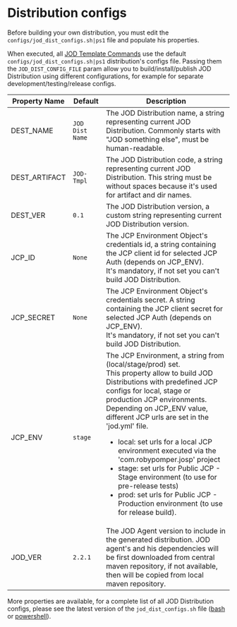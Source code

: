 # Distribution configs

Before building your own distribution, you must edit the ```configs/jod_dist_configs.sh|ps1``` file and populate his properties.

When executed, all [JOD Template Commands](https://bitbucket.org/johnosproject_shared/com.robypomper.josp.jod.template/src/develop/docs/tmpl/tmpl.md) use the default ```configs/jod_dist_configs.sh|ps1``` distribution's configs file. Passing them the ```JOD_DIST_CONFIG_FILE``` param allow you to build/install/publish JOD Distribution using different configurations, for example for separate development/testing/release configs.

|Property Name|Default|Description|
|---|---|---|
| DEST_NAME | ```JOD Dist Name``` | The JOD Distribution name, a string representing current JOD Distribution. Commonly starts with "JOD something else", must be human-readable. |
| DEST_ARTIFACT | ```JOD-Tmpl``` | The JOD Distribution code, a string representing current JOD Distribution. This string must be without spaces because it's used for artifact and dir names. |
| DEST_VER | ```0.1``` | The JOD Distribution version, a custom string representing current JOD Distribution version. |
| JCP_ID | ```None``` | The JCP Environment Object's credentials id, a string containing the JCP client id for selected JCP Auth (depends on JCP_ENV).<br/>It's mandatory, if not set you can't build JOD Distribution. |
| JCP_SECRET | ```None``` | The JCP Environment Object's credentials secret. A string containing the JCP client secret for selected JCP Auth (depends on JCP_ENV).<br/>It's mandatory, if not set you can't build JOD Distribution. |
| JCP_ENV | ```stage``` | The JCP Environment, a string from (local/stage/prod) set. <br/> This property allow to build JOD Distributions with predefined JCP configs for local, stage or production JCP environments.<br/> Depending on JCP_ENV value, different JCP urls are set in the 'jod.yml' file. <br/> <ul> <li> local: set urls for a local JCP environment executed via the 'com.robypomper.josp' project </li><li> stage: set urls for Public JCP - Stage environment (to use for pre-release tests) </li><li> prod: set urls for Public JCP - Production environment  (to use for release build).  </li></ul> |
| JOD_VER | ```2.2.1``` | The JOD Agent version to include in the generated distribution. JOD agent's and his dependencies will be first downloaded from central maven repository, if not available, then will be copied from local maven repository. |

More properties are available, for a complete list of all JOD Distribution configs, please see the latest version of the ```jod_dist_configs.sh``` file ([bash](https://bitbucket.org/johnosproject_shared/com.robypomper.josp.jod.template/src/develop/src/tmpl/configs/jod_dist_configs.sh) or [powershell](https://bitbucket.org/johnosproject_shared/com.robypomper.josp.jod.template/src/develop/src/tmpl/configs/jod_dist_configs.ps1)).

